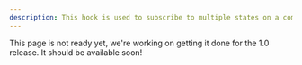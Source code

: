 ```yaml
---
description: This hook is used to subscribe to multiple states on a component instance.
---
```


This page is not ready yet, we're working on getting it done for the 1.0 release. It should be
available soon!

